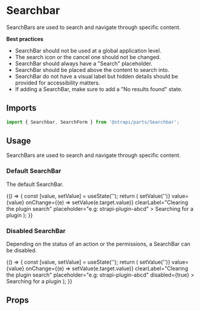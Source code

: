 <!--- Searchbar.stories.mdx --->


<Meta title="Design System/Molecules/Searchbar" component={Searchbar} />

# Searchbar

SearchBars are used to search and navigate through specific content.

**Best practices**

- SearchBar should not be used at a global application level.
- The search icon or the cancel one should not be changed.
- SearchBar should always have a "Search" placeholder.
- SearchBar should be placed above the content to search into.
- SearchBar do not have a visual label but hidden details should be provided for accessibility matters.
- If adding a SearchBar, make sure to add a "No results found" state.

## Imports

```js
import { Searchbar, SearchForm } from '@strapi/parts/Searchbar';
```

## Usage

SearchBars are used to search and navigate through specific content.

### Default SearchBar

The default SearchBar.

<Canvas>
  <Story name="base">
    {() => {
      const [value, setValue] = useState('');
      return (
        <SearchForm>
          <Searchbar
            name="searchbar"
            onClear={() => setValue('')}
            value={value}
            onChange={(e) => setValue(e.target.value)}
            clearLabel="Clearing the plugin search"
            placeholder="e.g: strapi-plugin-abcd"
          >
            Searching for a plugin
          </Searchbar>
        </SearchForm>
      );
    }}
  </Story>
</Canvas>

### Disabled SearchBar

Depending on the status of an action or the permissions, a SearchBar can be disabled.

<Canvas>
  <Story name="disabled">
    {() => {
      const [value, setValue] = useState('');
      return (
        <Searchbar
          name="searchbar"
          onClear={() => setValue('')}
          value={value}
          onChange={(e) => setValue(e.target.value)}
          clearLabel="Clearing the plugin search"
          placeholder="e.g: strapi-plugin-abcd"
          disabled={true}
        >
          Searching for a plugin
        </Searchbar>
      );
    }}
  </Story>
</Canvas>

## Props

<ArgsTable of={Searchbar} />
